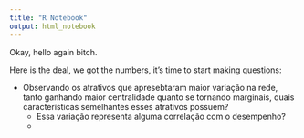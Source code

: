 ```yaml
---
title: "R Notebook"
output: html_notebook
---
```


Okay, hello again bitch.

Here is the deal, we got the numbers, it's time to start making questions:

  - Observando os atrativos que apresebtaram maior variação na rede, tanto ganhando maior centralidade quanto se tornando marginais, quais características semelhantes esses atrativos possuem?
      - Essa variação representa alguma correlação com o desempenho?
      - 